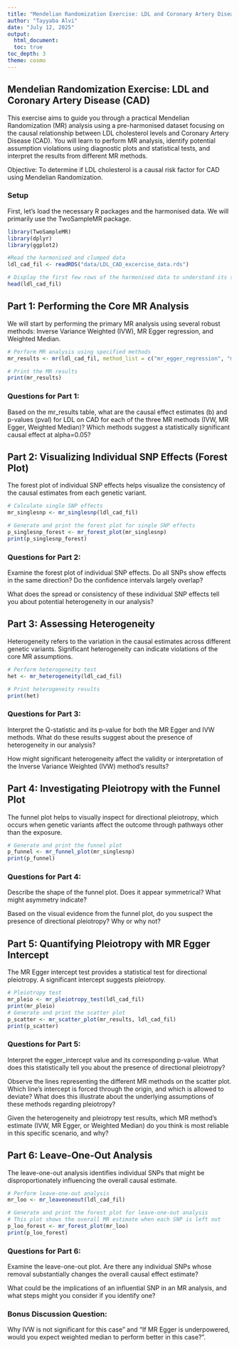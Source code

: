 ```yaml
---
title: "Mendelian Randomization Exercise: LDL and Coronary Artery Disease (CAD) example toy data"
author: "Tayyaba Alvi"
date: "July 12, 2025"
output:
  html_document:
  toc: true
toc_depth: 3
theme: cosmo
---
```

## Mendelian Randomization Exercise: LDL and Coronary Artery Disease (CAD)
This exercise aims to guide you through a practical Mendelian Randomization (MR) analysis using a pre-harmonised dataset focusing on the causal relationship between LDL cholesterol levels and Coronary Artery Disease (CAD). You will learn to perform MR analysis, identify potential assumption violations using diagnostic plots and statistical tests, and interpret the results from different MR methods.

Objective: To determine if LDL cholesterol is a causal risk factor for CAD using Mendelian Randomization.

### Setup
First, let's load the necessary R packages and the harmonised data. We will primarily use the TwoSampleMR package.
```r
library(TwoSampleMR)
library(dplyr)
library(ggplot2)
```

```r
#Read the harmonised and clumped data
ldl_cad_fil <- readRDS("data/LDL_CAD_excercise_data.rds")

# Display the first few rows of the harmonised data to understand its structure
head(ldl_cad_fil)
```

## Part 1: Performing the Core MR Analysis
We will start by performing the primary MR analysis using several robust methods: Inverse Variance Weighted (IVW), MR Egger regression, and Weighted Median.

```r
# Perform MR analysis using specified methods
mr_results <- mr(ldl_cad_fil, method_list = c("mr_egger_regression", "mr_ivw", "mr_weighted_median"))

# Print the MR results
print(mr_results)

```

### Questions for Part 1:
Based on the mr_results table, what are the causal effect estimates (b) and p-values (pval) for LDL on CAD for each of the three MR methods (IVW, MR Egger, Weighted Median)? Which methods suggest a statistically significant causal effect at 
alpha=0.05?

## Part 2: Visualizing Individual SNP Effects (Forest Plot)
The forest plot of individual SNP effects helps visualize the consistency of the causal estimates from each genetic variant.

```r
# Calculate single SNP effects
mr_singlesnp <- mr_singlesnp(ldl_cad_fil)

# Generate and print the forest plot for single SNP effects
p_singlesnp_forest <- mr_forest_plot(mr_singlesnp)
print(p_singlesnp_forest)

```

### Questions for Part 2:
Examine the forest plot of individual SNP effects. Do all SNPs show effects in the same direction? Do the confidence intervals largely overlap?

What does the spread or consistency of these individual SNP effects tell you about potential heterogeneity in our analysis?

## Part 3: Assessing Heterogeneity
Heterogeneity refers to the variation in the causal estimates across different genetic variants. Significant heterogeneity can indicate violations of the core MR assumptions.

```r
# Perform heterogeneity test
het <- mr_heterogeneity(ldl_cad_fil)

# Print heterogeneity results
print(het)

```

### Questions for Part 3:
Interpret the Q-statistic and its p-value for both the MR Egger and IVW methods. What do these results suggest about the presence of heterogeneity in our analysis?

How might significant heterogeneity affect the validity or interpretation of the Inverse Variance Weighted (IVW) method's results?

## Part 4: Investigating Pleiotropy with the Funnel Plot
The funnel plot helps to visually inspect for directional pleiotropy, which occurs when genetic variants affect the outcome through pathways other than the exposure.

```r
# Generate and print the funnel plot
p_funnel <- mr_funnel_plot(mr_singlesnp)
print(p_funnel)

```

### Questions for Part 4:
Describe the shape of the funnel plot. Does it appear symmetrical? What might asymmetry indicate?

Based on the visual evidence from the funnel plot, do you suspect the presence of directional pleiotropy? Why or why not?

## Part 5: Quantifying Pleiotropy with MR Egger Intercept
The MR Egger intercept test provides a statistical test for directional pleiotropy. A significant intercept suggests pleiotropy.

```r
# Pleiotropy test
mr_pleio <- mr_pleiotropy_test(ldl_cad_fil)
print(mr_pleio)
# Generate and print the scatter plot
p_scatter <- mr_scatter_plot(mr_results, ldl_cad_fil)
print(p_scatter)

```

### Questions for Part 5:
Interpret the egger_intercept value and its corresponding p-value. What does this statistically tell you about the presence of directional pleiotropy?

Observe the lines representing the different MR methods on the scatter plot. Which line's intercept is forced through the origin, and which is allowed to deviate? What does this illustrate about the underlying assumptions of these methods regarding pleiotropy?


Given the heterogeneity and pleiotropy test results, which MR method's estimate (IVW, MR Egger, or Weighted Median) do you think is most reliable in this specific scenario, and why?

## Part 6: Leave-One-Out Analysis
The leave-one-out analysis identifies individual SNPs that might be disproportionately influencing the overall causal estimate.

```r
# Perform leave-one-out analysis
mr_loo <- mr_leaveoneout(ldl_cad_fil)

# Generate and print the forest plot for leave-one-out analysis
# This plot shows the overall MR estimate when each SNP is left out
p_loo_forest <- mr_forest_plot(mr_loo)
print(p_loo_forest)

```

### Questions for Part 6:
Examine the leave-one-out plot. Are there any individual SNPs whose removal substantially changes the overall causal effect estimate?

What could be the implications of an influential SNP in an MR analysis, and what steps might you consider if you identify one?

### Bonus Discussion Question:
 Why IVW is not significant for this case" and "If MR Egger is underpowered, would you expect weighted median to perform better in this case?".
